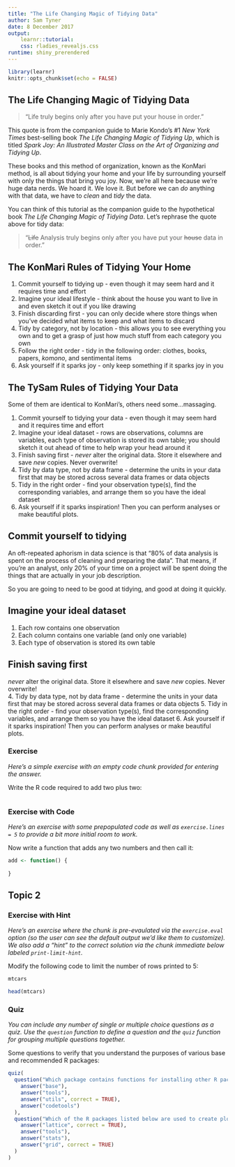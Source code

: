 ```yaml
---
title: "The Life Changing Magic of Tidying Data"
author: Sam Tyner
date: 8 December 2017
output: 
    learnr::tutorial:
    css: rladies_revealjs.css
runtime: shiny_prerendered
---
```


```r
library(learnr)
knitr::opts_chunk$set(echo = FALSE)
```

## The Life Changing Magic of Tidying Data

> "Life truly begins only after you have put your house in order."

This quote is from the companion guide to Marie Kondo's #1 *New York Times* best-selling book *The Life Changing Magic of Tidying Up*, which is titled *Spark Joy: An Illustrated Master Class on the Art of Organizing and Tidying Up*.

These books and this method of organization, known as the KonMari method, is all about tidying your home and your life by surrounding yourself with only the things that bring you joy. Now, we're all here because we're huge data nerds. We hoard it. We love it. But before we can *do* anything with that data, we have to *clean* and *tidy* the data.

You can think of this tutorial as the companion guide to the hypothetical book *The Life Changing Magic of Tidying Data*. Let's rephrase the quote above for tidy data:

> "~~Life~~ Analysis truly begins only after you have put your ~~house~~ data in order."

## The KonMari Rules of Tidying Your Home  

1. Commit yourself to tidying up - even though it may seem hard and it requires time and effort
2. Imagine your ideal lifestyle - think about the house you want to live in and even sketch it out if you like drawing
3. Finish discarding first - you can only decide where store things when you've decided what items to keep and what items to discard
4. Tidy by category, not by location - this allows you to see everything you own and to get a grasp of just how much stuff from each category you own
5. Follow the right order - tidy in the following order: clothes, books, papers, *komono*, and sentimental items 
6. Ask yourself if it sparks joy - only keep something if it sparks joy in you

## The TySam Rules of Tidying Your Data

Some of them are identical to KonMari's, others need some...massaging.

1. Commit yourself to tidying your data - even though it may seem hard and it requires time and effort
2. Imagine your ideal dataset - rows are observations, columns are variables, each type of observation is stored its own table; you should sketch it out ahead of time to help wrap your head around it
3. Finish saving first - *never* alter the original data. Store it elsewhere and save *new* copies. Never overwrite!  
4. Tidy by data type, not by data frame - determine the units in your data first that may be stored across several data frames or data objects
5. Tidy in the right order - find your observation type(s), find the corresponding variables, and arrange them so you have the ideal dataset
6. Ask yourself if it sparks inspiration! Then you can perform analyses or make beautiful plots.


## Commit yourself to tidying 

An oft-repeated aphorism in data science is that "80% of data analysis is spent on the process of cleaning and preparing the data". That means, if you're an analyst, only 20% of your time on a project will be spent doing the things that are actually in your job description. 

So you are going to need to be good at tidying, and good at doing it quickly. 

## Imagine your ideal dataset 

1. Each row contains one observation
2. Each column contains one variable (and only one variable)
3. Each type of observation is stored its own table

## Finish saving first

*never* alter the original data. Store it elsewhere and save *new* copies. Never overwrite!  
4. Tidy by data type, not by data frame - determine the units in your data first that may be stored across several data frames or data objects
5. Tidy in the right order - find your observation type(s), find the corresponding variables, and arrange them so you have the ideal dataset
6. Ask yourself if it sparks inspiration! Then you can perform analyses or make beautiful plots.


### Exercise 

*Here's a simple exercise with an empty code chunk provided for entering the answer.*

Write the R code required to add two plus two:

```r

```

### Exercise with Code

*Here's an exercise with some prepopulated code as well as `exercise.lines = 5` to provide a bit more initial room to work.*

Now write a function that adds any two numbers and then call it:

```r
add <- function() {
  
}
```

## Topic 2

### Exercise with Hint

*Here's an exercise where the chunk is pre-evaulated via the `exercise.eval` option (so the user can see the default output we'd like them to customize). We also add a "hint" to the correct solution via the chunk immediate below labeled `print-limit-hint`.*

Modify the following code to limit the number of rows printed to 5:

```r
mtcars
```

```r
head(mtcars)
```

### Quiz

*You can include any number of single or multiple choice questions as a quiz. Use the `question` function to define a question and the `quiz` function for grouping multiple questions together.*

Some questions to verify that you understand the purposes of various base and recommended R packages:

```r
quiz(
  question("Which package contains functions for installing other R packages?",
    answer("base"),
    answer("tools"),
    answer("utils", correct = TRUE),
    answer("codetools")
  ),
  question("Which of the R packages listed below are used to create plots?",
    answer("lattice", correct = TRUE),
    answer("tools"),
    answer("stats"),
    answer("grid", correct = TRUE)
  )
)
```

